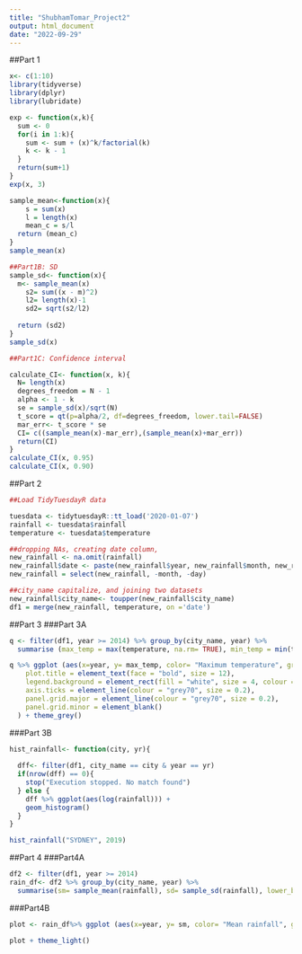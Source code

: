 ---
title: "ShubhamTomar_Project2"
output: html_document
date: "2022-09-29"
---
##Part 1

```{r}
x<- c(1:10)
library(tidyverse)
library(dplyr)
library(lubridate)
```


```{r echo=TRUE}
exp <- function(x,k){
  sum <- 0
  for(i in 1:k){
    sum <- sum + (x)^k/factorial(k)
    k <- k - 1
  }
  return(sum+1)
}
exp(x, 3)
```


```{r echo=TRUE}
sample_mean<-function(x){
    s = sum(x)
    l = length(x)
    mean_c = s/l
  return (mean_c)
}  
sample_mean(x)
```

```{r echo=TRUE}
##Part1B: SD                                                  
sample_sd<- function(x){
  m<- sample_mean(x)
    s2= sum((x - m)^2)
    l2= length(x)-1
    sd2= sqrt(s2/l2)
  
  return (sd2)
}
sample_sd(x)
```

```{r echo=TRUE}

##Part1C: Confidence interval 

calculate_CI<- function(x, k){
  N= length(x)
  degrees_freedom = N - 1
  alpha <- 1 - k
  se = sample_sd(x)/sqrt(N)
  t_score = qt(p=alpha/2, df=degrees_freedom, lower.tail=FALSE)
  mar_err<- t_score * se
  CI= c((sample_mean(x)-mar_err),(sample_mean(x)+mar_err))
  return(CI)
}
calculate_CI(x, 0.95)
calculate_CI(x, 0.90)
```

##Part 2

```{r}
##Load TidyTuesdayR data

tuesdata <- tidytuesdayR::tt_load('2020-01-07')
rainfall <- tuesdata$rainfall
temperature <- tuesdata$temperature
```

```{r}
##dropping NAs, creating date column, 
new_rainfall <- na.omit(rainfall) 
new_rainfall$date <- paste(new_rainfall$year, new_rainfall$month, new_rainfall$day, sep="-") %>% ymd() %>% as.Date()
new_rainfall = select(new_rainfall, -month, -day)
```

```{r echo=TRUE}
##city_name capitalize, and joining two datasets
new_rainfall$city_name<- toupper(new_rainfall$city_name)
df1 = merge(new_rainfall, temperature, on ='date')
```

##Part 3
###Part 3A
```{r}
q <- filter(df1, year >= 2014) %>% group_by(city_name, year) %>%
  summarise (max_temp = max(temperature, na.rm= TRUE), min_temp = min(temperature, na.rm = TRUE))

```

```{r}
q %>% ggplot (aes(x=year, y= max_temp, color= "Maximum temperature", group=1)) + geom_point() + geom_line(color="blue")  + geom_line(aes(y= min_temp, color= "Minimum temperature"))+ geom_point() + facet_grid(. ~ city_name)  + ggtitle("Temperature data over time", subtitle = "Maximum and minimum temperature of each cities over time")+ labs(y= "Temperature", x= "Time(in years)") + theme(
    plot.title = element_text(face = "bold", size = 12),
    legend.background = element_rect(fill = "white", size = 4, colour = "white"),
    axis.ticks = element_line(colour = "grey70", size = 0.2),
    panel.grid.major = element_line(colour = "grey70", size = 0.2),
    panel.grid.minor = element_blank()
  ) + theme_grey()
```


###Part 3B
```{r}
hist_rainfall<- function(city, yr){
  
  dff<- filter(df1, city_name == city & year == yr)  
  if(nrow(dff) == 0){  
    stop("Execution stopped. No match found")
  } else {
    dff %>% ggplot(aes(log(rainfall))) + 
    geom_histogram()
  }
}
```

```{r}
hist_rainfall("SYDNEY", 2019)
```



##Part 4
###Part4A
```{r echo=TRUE}
df2 <- filter(df1, year >= 2014)
rain_df<- df2 %>% group_by(city_name, year) %>%
  summarise(sm= sample_mean(rainfall), sd= sample_sd(rainfall), lower_bound= calculate_CI(rainfall, 0.95)[[1]], upper_bound= calculate_CI(rainfall, 0.95)[[2]])
```

###Part4B

```{r}
plot <- rain_df%>% ggplot (aes(x=year, y= sm, color= "Mean rainfall", group=1))+ ggtitle("Mean rainfall in cities in Australia")+ labs(y= "Rainfall(in inches)", x= "Time(in years)") + geom_point() + geom_line(color="maroon")+ geom_line(aes(y= lower_bound, color= "Lower bound")) +geom_line(aes(y= upper_bound, color= "Upper bound"))+ facet_grid(. ~ city_name) + geom_errorbar(aes(ymin=lower_bound, ymax=upper_bound), width=.2, position=position_dodge(.9))

plot + theme_light()
```

